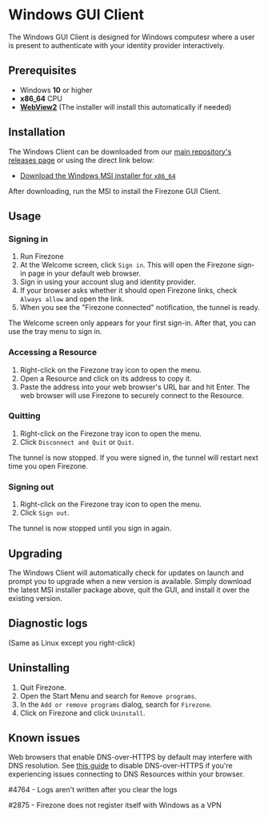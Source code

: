 
# Windows GUI Client

The Windows GUI Client is designed for Windows computesr where a user is present
to authenticate with your identity provider interactively.

## Prerequisites

- Windows **10** or higher
- **x86_64** CPU
- [**WebView2**](https://developer.microsoft.com/en-us/microsoft-edge/webview2/) (The installer will install this automatically if needed)

## Installation

The Windows Client can be downloaded from our
[main repository's releases page](https://github.com/firezone/firezone/releases)
or using the direct link below:

- [Download the Windows MSI installer for `x86_64`](/dl/firezone-client-gui-windows/latest/x86_64)

After downloading, run the MSI to install the Firezone GUI Client.

## Usage

### Signing in

1. Run Firezone
1. At the Welcome screen, click `Sign in`. This will open the Firezone sign-in page in your
default web browser.
1. Sign in using your account slug and identity provider.
1. If your browser asks whether it should open Firezone links, check `Always allow` and open the link.
1. When you see the "Firezone connected" notification, the tunnel is ready.

The Welcome screen only appears for your first sign-in. After that,
you can use the tray menu to sign in.

### Accessing a Resource

1. Right-click on the Firezone tray icon to open the menu.
1. Open a Resource and click on its address to copy it.
1. Paste the address into your web browser's URL bar and hit Enter.
The web browser will use Firezone to securely connect to the Resource.

### Quitting

1. Right-click on the Firezone tray icon to open the menu.
1. Click `Disconnect and Quit` or `Quit`.

The tunnel is now stopped. If you were signed in, the tunnel will restart
next time you open Firezone.

### Signing out

1. Right-click on the Firezone tray icon to open the menu.
1. Click `Sign out`.

The tunnel is now stopped until you sign in again.

## Upgrading

The Windows Client will automatically check for updates on launch and prompt you
to upgrade when a new version is available. Simply download the latest MSI
installer package above, quit the GUI, and install it over the existing version.

## Diagnostic logs

(Same as Linux except you right-click)

## Uninstalling

1. Quit Firezone.
1. Open the Start Menu and search for `Remove programs`.
1. In the `Add or remove programs` dialog, search for `Firezone`.
1. Click on Firezone and click `Uninstall`.

## Known issues

Web browsers that enable DNS-over-HTTPS by default may interfere with DNS
resolution. See
[this guide](/kb/administer/troubleshooting#some-browsers-break-dns-routing) to
disable DNS-over-HTTPS if you're experiencing issues connecting to DNS Resources
within your browser.

#4764 - Logs aren't written after you clear the logs

#2875 - Firezone does not register itself with Windows as a VPN

<SupportOptions />
